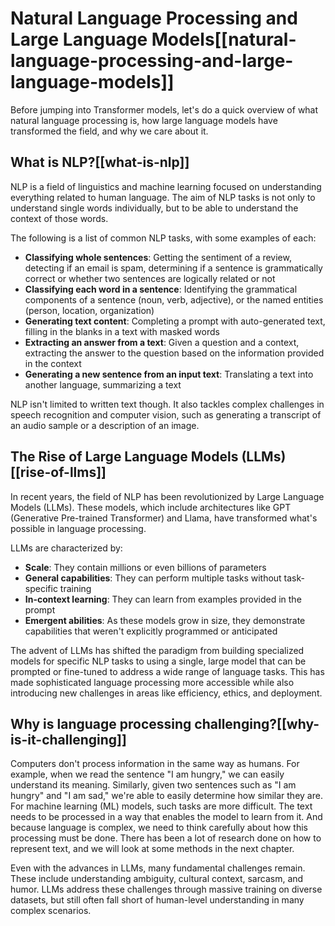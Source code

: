 # Natural Language Processing and Large Language Models[[natural-language-processing-and-large-language-models]]

<CourseFloatingBanner
    chapter={1}
    classNames="absolute z-10 right-0 top-0"
/>

Before jumping into Transformer models, let's do a quick overview of what natural language processing is, how large language models have transformed the field, and why we care about it.

## What is NLP?[[what-is-nlp]]

NLP is a field of linguistics and machine learning focused on understanding everything related to human language. The aim of NLP tasks is not only to understand single words individually, but to be able to understand the context of those words.

The following is a list of common NLP tasks, with some examples of each:

- **Classifying whole sentences**: Getting the sentiment of a review, detecting if an email is spam, determining if a sentence is grammatically correct or whether two sentences are logically related or not
- **Classifying each word in a sentence**: Identifying the grammatical components of a sentence (noun, verb, adjective), or the named entities (person, location, organization)
- **Generating text content**: Completing a prompt with auto-generated text, filling in the blanks in a text with masked words
- **Extracting an answer from a text**: Given a question and a context, extracting the answer to the question based on the information provided in the context
- **Generating a new sentence from an input text**: Translating a text into another language, summarizing a text

NLP isn't limited to written text though. It also tackles complex challenges in speech recognition and computer vision, such as generating a transcript of an audio sample or a description of an image.

## The Rise of Large Language Models (LLMs)[[rise-of-llms]]

In recent years, the field of NLP has been revolutionized by Large Language Models (LLMs). These models, which include architectures like GPT (Generative Pre-trained Transformer) and Llama, have transformed what's possible in language processing.

LLMs are characterized by:
- **Scale**: They contain millions or even billions of parameters
- **General capabilities**: They can perform multiple tasks without task-specific training
- **In-context learning**: They can learn from examples provided in the prompt
- **Emergent abilities**: As these models grow in size, they demonstrate capabilities that weren't explicitly programmed or anticipated

The advent of LLMs has shifted the paradigm from building specialized models for specific NLP tasks to using a single, large model that can be prompted or fine-tuned to address a wide range of language tasks. This has made sophisticated language processing more accessible while also introducing new challenges in areas like efficiency, ethics, and deployment.

## Why is language processing challenging?[[why-is-it-challenging]]

Computers don't process information in the same way as humans. For example, when we read the sentence "I am hungry," we can easily understand its meaning. Similarly, given two sentences such as "I am hungry" and "I am sad," we're able to easily determine how similar they are. For machine learning (ML) models, such tasks are more difficult. The text needs to be processed in a way that enables the model to learn from it. And because language is complex, we need to think carefully about how this processing must be done. There has been a lot of research done on how to represent text, and we will look at some methods in the next chapter.

Even with the advances in LLMs, many fundamental challenges remain. These include understanding ambiguity, cultural context, sarcasm, and humor. LLMs address these challenges through massive training on diverse datasets, but still often fall short of human-level understanding in many complex scenarios.
